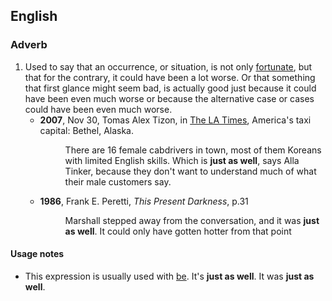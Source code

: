 ==English==

===Adverb===
{{en-adv|-|pos=[[just]] [[as]] [[well]]}}

# Used to say that an occurrence, or situation, is not only [[fortunate]], but that for the contrary, it could have been a lot worse. Or that something that first glance might seem bad, is actually good just because it could have been even much worse or because the alternative case or cases could have been even much worse.
#* '''2007''', Nov 30, Tomas Alex Tizon, in [[w:Los Angeles Times|The LA Times]], America's taxi capital: Bethel, Alaska.
#*: There are 16 female cabdrivers in town, most of them Koreans with limited English skills. Which is '''just as well''', says Alla Tinker, because they don't want to understand much of what their male customers say.
#* '''1986''', Frank E. Peretti, ''This Present Darkness'', p.31
#*: Marshall stepped away from the conversation, and it was '''just as well'''. It could only have gotten hotter from that point

====Usage notes====
* This expression is usually used with [[be]]. It's '''just as well'''. It was '''just as well'''.